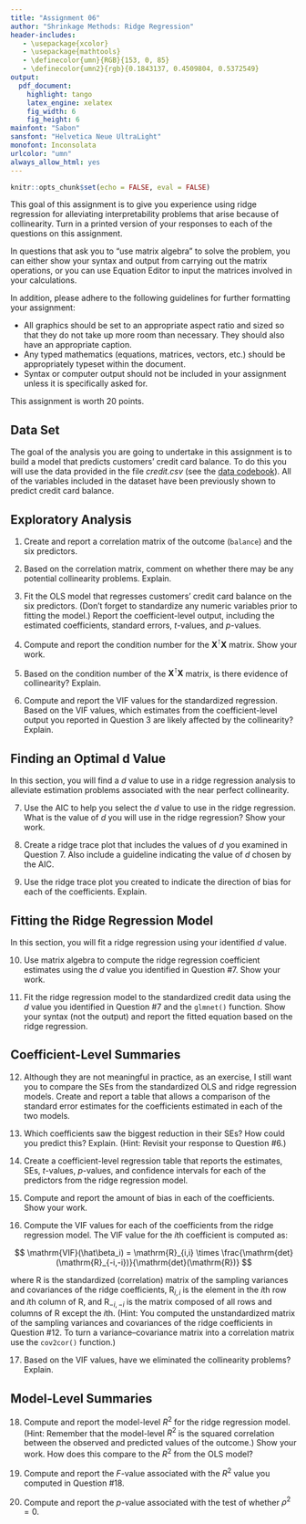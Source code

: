 ```yaml
---
title: "Assignment 06"
author: "Shrinkage Methods: Ridge Regression"
header-includes:
   - \usepackage{xcolor}
   - \usepackage{mathtools}
   - \definecolor{umn}{RGB}{153, 0, 85}
   - \definecolor{umn2}{rgb}{0.1843137, 0.4509804, 0.5372549}
output: 
  pdf_document:
    highlight: tango
    latex_engine: xelatex
    fig_width: 6
    fig_height: 6
mainfont: "Sabon"
sansfont: "Helvetica Neue UltraLight"
monofont: Inconsolata
urlcolor: "umn"
always_allow_html: yes
---
```


```r
knitr::opts_chunk$set(echo = FALSE, eval = FALSE)
```

This goal of this assignment is to give you experience using ridge regression for alleviating interpretability problems that arise because of collinearity. Turn in a printed version of your responses to each of the questions on this assignment. 

In questions that ask you to "use matrix algebra" to solve the problem, you can either show your syntax and output from carrying out the matrix operations, or you can use Equation Editor to input the matrices involved in your calculations.

In addition, please adhere to the following guidelines for further formatting your assignment: 

- All graphics should be set to an appropriate aspect ratio and sized so that they do not take up more room than necessary. They should also have an appropriate caption.
- Any typed mathematics (equations, matrices, vectors, etc.) should be appropriately typeset within the document.
- Syntax or computer output should not be included in your assignment unless it is specifically asked for.

This assignment is worth 20 points. 


## Data Set

The goal of the analysis you are going to undertake in this assignment is to build a model that predicts customers' credit card balance. To do this you will use the data provided in the file *credit.csv* (see the [data codebook](http://zief0002.github.io/epsy-8264/codebooks/credit.html)). All of the variables included in the dataset have been previously shown to predict credit card balance.


## Exploratory Analysis

1. Create and report a correlation matrix of the outcome (`balance`) and the six predictors.

2. Based on the correlation matrix, comment on whether there may be any potential collinearity problems. Explain.

3. Fit the OLS model that regresses customers' credit card balance on the six predictors. (Don't forget to standardize any numeric variables prior to fitting the model.) Report the coefficient-level output, including the estimated coefficients, standard errors, *t*-values, and *p*-values.

4. Compute and report the condition number for the $\mathbf{X}^{\intercal}\mathbf{X}$ matrix. Show your work.

5. Based on the condition number of the $\mathbf{X}^{\intercal}\mathbf{X}$ matrix, is there evidence of collinearity? Explain. 

6. Compute and report the VIF values for the standardized regression. Based on the VIF values, which estimates from the coefficient-level output you reported in Question 3 are likely affected by the collinearity? Explain.



## Finding an Optimal d Value

In this section, you will find a *d* value to use in a ridge regression analysis to alleviate estimation problems associated with the near perfect collinearity.  

7. Use the AIC to help you select the *d* value to use in the ridge regression. What is the value of *d* you will use in the ridge regression? Show your work.

8. Create a ridge trace plot that includes the values of *d* you examined in Question 7. Also include a guideline indicating the value of *d* chosen by the AIC.

9. Use the ridge trace plot you created to indicate the direction of bias for each of the coefficients. Explain.



## Fitting the Ridge Regression Model

In this section, you will fit a ridge regression using your identified *d* value. 

10. Use matrix algebra to compute the ridge regression coefficient estimates using the *d* value you identified in Question \#7. Show your work.

11. Fit the ridge regression model to the standardized credit data using the *d* value you identified in Question \#7 and the `glmnet()` function. Show your syntax (not the output) and report the fitted equation based on the ridge regression.



## Coefficient-Level Summaries

12. Although they are not meaningful in practice, as an exercise, I still want you to compare the SEs from the standardized OLS and ridge regression models. Create and report a table that allows a comparison of the standard error estimates for the coefficients estimated in each of the two models.

13. Which coefficients saw the biggest reduction in their SEs? How could you predict this? Explain. (Hint: Revisit your response to Question \#6.) 

14. Create a coefficient-level regression table that reports the estimates, SEs, *t*-values, *p*-values, and confidence intervals for each of the predictors from the ridge regression model.

15. Compute and report the amount of bias in each of the coefficients. Show your work.

16. Compute the VIF values for each of the coefficients from the ridge regression model. The VIF value for the *i*th coefficient is computed as:

$$
\mathrm{VIF}(\hat\beta_i) = \mathrm{R}_{i,i} \times \frac{\mathrm{det}(\mathrm{R}_{-i,-i})}{\mathrm{det}(\mathrm{R})} 
$$

where R is the standardized (correlation) matrix of the sampling variances and covariances of the ridge coefficients, $\mathrm{R}_{i,i}$ is the element in the *i*th row and *i*th column of R, and $\mathrm{R}_{-i,-i}$ is the matrix composed of all rows and columns of R except the *i*th. (Hint: You computed the unstandardized matrix of the sampling variances and covariances of the ridge coefficients in Question \#12. To turn a variance--covariance matrix into a correlation matrix use the `cov2cor()` function.)


17. Based on the VIF values, have we eliminated the collinearity problems? Explain.


## Model-Level Summaries

18. Compute and report the model-level $R^2$ for the ridge regression model. (Hint: Remember that the model-level $R^2$ is the squared correlation between the observed and predicted values of the outcome.) Show your work. How does this compare to the $R^2$ from the OLS model?

19. Compute and report the *F*-value associated with the $R^2$ value you computed in Question \#18.

20. Compute and report the *p*-value associated with the test of whether $\rho^2=0$.



